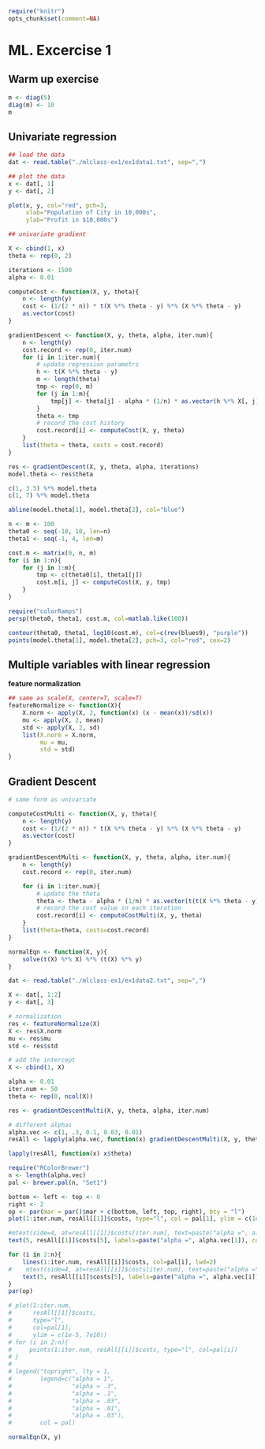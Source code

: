 ```r
require("knitr")
opts_chunk$set(comment=NA)
```

# ML. Excercise 1

## Warm up exercise

```r
m <- diag(5)
diag(m) <- 10
m
```

## Univariate regression

```r
## load the data
dat <- read.table("./mlclass-ex1/ex1data1.txt", sep=",")

## plot the data
x <- dat[, 1]
y <- dat[, 2]

plot(x, y, col="red", pch=3,
     xlab="Population of City in 10,000s",
     ylab="Profit in $10,000s")

## univariate gradient

X <- cbind(1, x)
theta <- rep(0, 2)

iterations <- 1500
alpha <- 0.01

computeCost <- function(X, y, theta){
    n <- length(y)
    cost <- (1/(2 * n)) * t(X %*% theta - y) %*% (X %*% theta - y)
    as.vector(cost)
}

gradientDescent <- function(X, y, theta, alpha, iter.num){
    n <- length(y)
    cost.record <- rep(0, iter.num)
    for (i in 1:iter.num){
        # update regression parametrs
        h <- t(X %*% theta - y)
        m <- length(theta)
        tmp <- rep(0, m)
        for (j in 1:m){
            tmp[j] <- theta[j] - alpha * (1/n) * as.vector(h %*% X[, j])
        }
        theta <- tmp
        # record the cost history
        cost.record[i] <- computeCost(X, y, theta)
    }
    list(theta = theta, costs = cost.record)
}

res <- gradientDescent(X, y, theta, alpha, iterations)
model.theta <- res$theta

c(1, 3.5) %*% model.theta
c(1, 7) %*% model.theta

abline(model.theta[1], model.theta[2], col="blue")

n <- m <- 100
theta0 <- seq(-10, 10, len=n)
theta1 <- seq(-1, 4, len=m)

cost.m <- matrix(0, n, m)
for (i in 1:n){
    for (j in 1:m){
        tmp <- c(theta0[i], theta1[j])
        cost.m[i, j] <- computeCost(X, y, tmp)
    }
}

require("colorRamps")
persp(theta0, theta1, cost.m, col=matlab.like(100))

contour(theta0, theta1, log10(cost.m), col=c(rev(blues9), "purple"))
points(model.theta[1], model.theta[2], pch=3, col="red", cex=2)

```

## Multiple variables with linear regression

**feature normalization**

```r

## same as scale(X, center=T, scale=T)
featureNormalize <- function(X){
    X.norm <- apply(X, 2, function(x) (x - mean(x))/sd(x))
    mu <- apply(X, 2, mean)
    std <- apply(X, 2, sd)
    list(X.norm = X.norm,
         mu = mu,
         std = std)
}

```

## Gradient Descent

```r
# same form as univariate

computeCostMulti <- function(X, y, theta){
    n <- length(y)
    cost <- (1/(2 * n)) * t(X %*% theta - y) %*% (X %*% theta - y)
    as.vector(cost)
}

gradientDescentMulti <- function(X, y, theta, alpha, iter.num){
    n <- length(y)
    cost.record <- rep(0, iter.num)

    for (i in 1:iter.num){
        # update the theta
        theta <- theta - alpha * (1/n) * as.vector(t(t(X %*% theta - y) %*% X))
        # record the cost value in each iteration
        cost.record[i] <- computeCostMulti(X, y, theta)
    }
    list(theta=theta, costs=cost.record)
}

normalEqn <- function(X, y){
    solve(t(X) %*% X) %*% (t(X) %*% y)
}

dat <- read.table("./mlclass-ex1/ex1data2.txt", sep=",")

X <- dat[, 1:2]
y <- dat[, 3]

# normalization
res <- featureNormalize(X)
X <- res$X.norm
mu <- res$mu
std <- res$std

# add the intercept
X <- cbind(1, X)

alpha <- 0.01
iter.num <- 50
theta <- rep(0, ncol(X))

res <- gradientDescentMulti(X, y, theta, alpha, iter.num)

# different alphas
alpha.vec <- c(1, .3, 0.1, 0.03, 0.01)
resAll <- lapply(alpha.vec, function(x) gradientDescentMulti(X, y, theta, x, iter.num))

lapply(resAll, function(x) x$theta)

require("RColorBrewer")
n <- length(alpha.vec)
pal <- brewer.pal(n, "Set1")

bottom <- left <- top <- 0
right <- 2
op <- par(mar = par()$mar + c(bottom, left, top, right), bty = "l")
plot(1:iter.num, resAll[[1]]$costs, type="l", col = pal[1], ylim = c(1e-3, 6e10), lwd = 2, lty=1, main = "Costs at different learning rate", ylab = 'Cost', xlab = "learning rate")

#mtext(side=4, at=resAll[[1]]$costs[iter.num], text=paste("alpha =", alpha[1]), line=.3, las=2, col = pal[1])
text(5, resAll[[1]]$costs[5], labels=paste("alpha =", alpha.vec[1]), col = pal[1], pos=3)

for (i in 2:n){
    lines(1:iter.num, resAll[[i]]$costs, col=pal[i], lwd=2)
#    mtext(side=4, at=resAll[[i]]$costs[iter.num], text=paste("alpha =", alpha[i]), line=.3, las=2, col=pal[i])
    text(5, resAll[[i]]$costs[5], labels=paste("alpha =", alpha.vec[i]), col = pal[i], pos=3)
}
par(op)

# plot(1:iter.num,
#      resAll[[1]]$costs,
#      type="l",
#      col=pal[1],
#      ylim = c(1e-5, 7e10))
# for (i in 2:n){
#     points(1:iter.num, resAll[[i]]$costs, type="l", col=pal[i])
# }
#
# legend("topright", lty = 1,
#        legend=c("alpha = 1",
#                 "alpha = .3",
#                 "alpha = .1",
#                 "alpha = .03",
#                 "alpha = .01",
#                 "alpha = .03"),
#        col = pal)

normalEqn(X, y)

```
